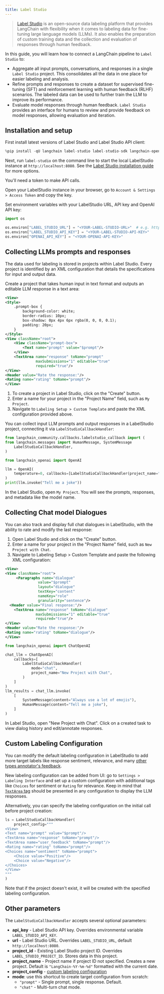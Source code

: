 ```yaml
---
title: Label Studio
---
```


>[Label Studio](https://labelstud.io/guide/get_started) is an open-source data labeling platform that provides LangChain with flexibility when it comes to labeling data for fine-tuning large language models (LLMs). It also enables the preparation of custom training data and the collection and evaluation of responses through human feedback.

In this guide, you will learn how to connect a LangChain pipeline to `Label Studio` to:

- Aggregate all input prompts, conversations, and responses in a single `Label Studio` project. This consolidates all the data in one place for easier labeling and analysis.
- Refine prompts and responses to create a dataset for supervised fine-tuning (SFT) and reinforcement learning with human feedback (RLHF) scenarios. The labeled data can be used to further train the LLM to improve its performance.
- Evaluate model responses through human feedback. `Label Studio` provides an interface for humans to review and provide feedback on model responses, allowing evaluation and iteration.

## Installation and setup

First install latest versions of Label Studio and Label Studio API client:

```python
%pip install -qU langchain label-studio label-studio-sdk langchain-openai langchain-community
```

Next, run `label-studio` on the command line to start the local LabelStudio instance at `http://localhost:8080`. See the [Label Studio installation guide](https://labelstud.io/guide/install) for more options.

You'll need a token to make API calls.

Open your LabelStudio instance in your browser, go to `Account & Settings > Access Token` and copy the key.

Set environment variables with your LabelStudio URL, API key and OpenAI API key:

```python
import os

os.environ["LABEL_STUDIO_URL"] = "<YOUR-LABEL-STUDIO-URL>"  # e.g. http://localhost:8080
os.environ["LABEL_STUDIO_API_KEY"] = "<YOUR-LABEL-STUDIO-API-KEY>"
os.environ["OPENAI_API_KEY"] = "<YOUR-OPENAI-API-KEY>"
```

## Collecting LLMs prompts and responses

The data used for labeling is stored in projects within Label Studio. Every project is identified by an XML configuration that details the specifications for input and output data.

Create a project that takes human input in text format and outputs an editable LLM response in a text area:

```xml
<View>
<Style>
    .prompt-box {
        background-color: white;
        border-radius: 10px;
        box-shadow: 0px 4px 6px rgba(0, 0, 0, 0.1);
        padding: 20px;
    }
</Style>
<View className="root">
    <View className="prompt-box">
        <Text name="prompt" value="$prompt"/>
    </View>
    <TextArea name="response" toName="prompt"
              maxSubmissions="1" editable="true"
              required="true"/>
</View>
<Header value="Rate the response:"/>
<Rating name="rating" toName="prompt"/>
</View>
```

1. To create a project in Label Studio, click on the "Create" button.
2. Enter a name for your project in the "Project Name" field, such as `My Project`.
3. Navigate to `Labeling Setup > Custom Template` and paste the XML configuration provided above.

You can collect input LLM prompts and output responses in a LabelStudio project, connecting it via `LabelStudioCallbackHandler`:

```python
from langchain_community.callbacks.labelstudio_callback import (
from langchain.messages import HumanMessage, SystemMessage
    LabelStudioCallbackHandler,
)
```

```python
from langchain_openai import OpenAI

llm = OpenAI(
    temperature=0, callbacks=[LabelStudioCallbackHandler(project_name="My Project")]
)
print(llm.invoke("Tell me a joke"))
```

In the Label Studio, open `My Project`. You will see the prompts, responses, and metadata like the model name.

## Collecting Chat model Dialogues

You can also track and display full chat dialogues in LabelStudio, with the ability to rate and modify the last response:

1. Open Label Studio and click on the "Create" button.
2. Enter a name for your project in the "Project Name" field, such as `New Project with Chat`.
3. Navigate to Labeling Setup > Custom Template and paste the following XML configuration:

```xml
<View>
<View className="root">
     <Paragraphs name="dialogue"
               value="$prompt"
               layout="dialogue"
               textKey="content"
               nameKey="role"
               granularity="sentence"/>
  <Header value="Final response:"/>
    <TextArea name="response" toName="dialogue"
              maxSubmissions="1" editable="true"
              required="true"/>
</View>
<Header value="Rate the response:"/>
<Rating name="rating" toName="dialogue"/>
</View>
```

```python
from langchain_openai import ChatOpenAI

chat_llm = ChatOpenAI(
    callbacks=[
        LabelStudioCallbackHandler(
            mode="chat",
            project_name="New Project with Chat",
        )
    ]
)
llm_results = chat_llm.invoke(
    [
        SystemMessage(content="Always use a lot of emojis"),
        HumanMessage(content="Tell me a joke"),
    ]
)
```

In Label Studio, open "New Project with Chat". Click on a created task to view dialog history and edit/annotate responses.

## Custom Labeling Configuration

You can modify the default labeling configuration in LabelStudio to add more target labels like response sentiment, relevance, and many [other types annotator's feedback](https://labelstud.io/tags/).

New labeling configuration can be added from UI: go to `Settings > Labeling Interface` and set up a custom configuration with additional tags like `Choices` for sentiment or `Rating` for relevance. Keep in mind that [`TextArea` tag](https://labelstud.io/tags/textarea) should be presented in any configuration to display the LLM responses.

Alternatively, you can specify the labeling configuration on the initial call before project creation:

```python
ls = LabelStudioCallbackHandler(
    project_config="""
<View>
<Text name="prompt" value="$prompt"/>
<TextArea name="response" toName="prompt"/>
<TextArea name="user_feedback" toName="prompt"/>
<Rating name="rating" toName="prompt"/>
<Choices name="sentiment" toName="prompt">
    <Choice value="Positive"/>
    <Choice value="Negative"/>
</Choices>
</View>
"""
)
```

Note that if the project doesn't exist, it will be created with the specified labeling configuration.

## Other parameters

The `LabelStudioCallbackHandler` accepts several optional parameters:

- **api_key** - Label Studio API key. Overrides environmental variable `LABEL_STUDIO_API_KEY`.
- **url** - Label Studio URL. Overrides `LABEL_STUDIO_URL`, default `http://localhost:8080`.
- **project_id** - Existing Label Studio project ID. Overrides `LABEL_STUDIO_PROJECT_ID`. Stores data in this project.
- **project_name** - Project name if project ID not specified. Creates a new project. Default is `"LangChain-%Y-%m-%d"` formatted with the current date.
- **project_config** - [custom labeling configuration](#custom-labeling-configuration)
- **mode**: use this shortcut to create target configuration from scratch:
  - `"prompt"` - Single prompt, single response. Default.
  - `"chat"` - Multi-turn chat mode.
